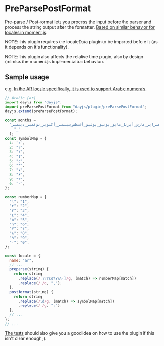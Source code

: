 # PreParsePostFormat

Pre-parse / Post-format lets you process the input before the parser and process the string output after the formatter. [Based on similar behavior for locales in moment.js](https://momentjs.com/docs/#/i18n/locale-data/).

NOTE: this plugin requires the localeData plugin to be imported before it (as it depends on it's functionality).

NOTE: this plugin also affects the relative time plugin, also by design (mimics the moment.js implementaiton behavior).

## Sample usage

e.g. [In the AR locale specifically, it is used to support Arabic numerals](https://github.com/iamkun/dayjs/pull/1255/commits/e26e802d767eec89aae02c8cecf87f517600a698).

```javascript
// Arabic [ar]
import dayjs from "dayjs";
import preParsePostFormat from "dayjs/plugin/preParsePostFormat";
dayjs.extend(preParsePostFormat);

const months =
  "يناير_فبراير_مارس_أبريل_مايو_يونيو_يوليو_أغسطس_سبتمبر_أكتوبر_نوفمبر_ديسمبر".split(
    "_"
  );
const symbolMap = {
  1: "١",
  2: "٢",
  3: "٣",
  4: "٤",
  5: "٥",
  6: "٦",
  7: "٧",
  8: "٨",
  9: "٩",
  0: "٠",
};

const numberMap = {
  "١": "1",
  "٢": "2",
  "٣": "3",
  "٤": "4",
  "٥": "5",
  "٦": "6",
  "٧": "7",
  "٨": "8",
  "٩": "9",
  "٠": "0",
};

const locale = {
  name: "ar",
  // ...
  preparse(string) {
    return string
      .replace(/[١٢٣٤٥٦٧٨٩٠]/g, (match) => numberMap[match])
      .replace(/،/g, ",");
  },
  postformat(string) {
    return string
      .replace(/\d/g, (match) => symbolMap[match])
      .replace(/,/g, "،");
  },
  // ...
};
// ...
```

[The tests](https://github.com/iamkun/dayjs/blob/dev/test/plugin/preParsePostFormat.test.js) should also give you a good idea on how to use the plugin if this isn't clear enough ;).
